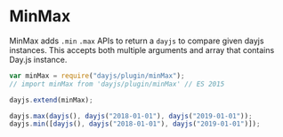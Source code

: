 # MinMax

MinMax adds `.min` `.max` APIs to return a `dayjs` to compare given dayjs instances.
This accepts both multiple arguments and array that contains Day.js instance.

```javascript
var minMax = require("dayjs/plugin/minMax");
// import minMax from 'dayjs/plugin/minMax' // ES 2015

dayjs.extend(minMax);

dayjs.max(dayjs(), dayjs("2018-01-01"), dayjs("2019-01-01"));
dayjs.min([dayjs(), dayjs("2018-01-01"), dayjs("2019-01-01")]);
```
